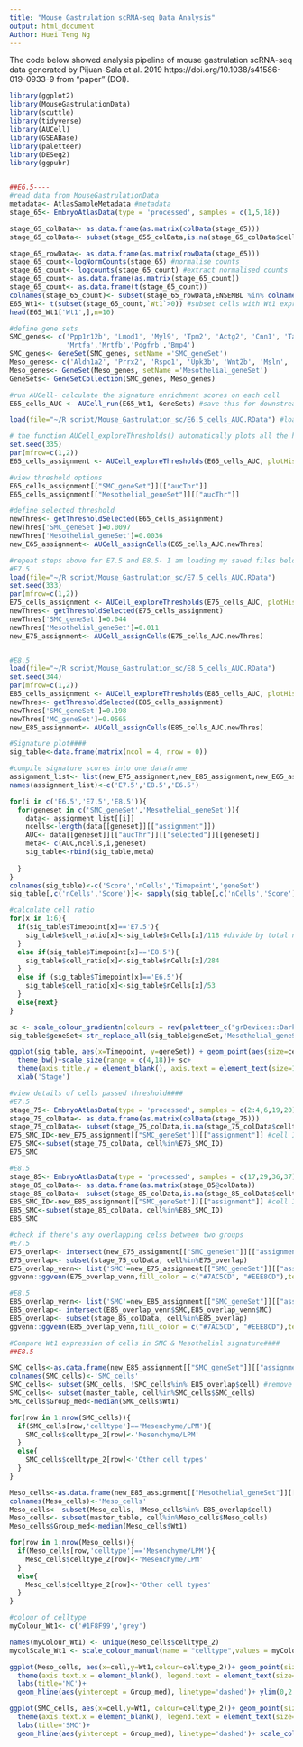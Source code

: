---
title: "Mouse Gastrulation scRNA-seq Data Analysis"
output: html_document
Author: Huei Teng Ng
---

The code below showed analysis pipeline of mouse gastrulation scRNA-seq data generated by Pijuan-Sala et al. 2019 https://doi.org/10.1038/s41586-019-0933-9 from "paper" (DOI). 
```{r}
library(ggplot2)
library(MouseGastrulationData)
library(scuttle)
library(tidyverse)
library(AUCell)
library(GSEABase)
library(paletteer)
library(DESeq2)
library(ggpubr)


##E6.5----
#read data from MouseGastrulationData
metadata<- AtlasSampleMetadata #metadata
stage_65<- EmbryoAtlasData(type = 'processed', samples = c(1,5,18))

stage_65_colData<- as.data.frame(as.matrix(colData(stage_65)))
stage_65_colData<- subset(stage_655_colData,is.na(stage_65_colData$celltype)==F) #remove bad quality cells

stage_65_rowData<- as.data.frame(as.matrix(rowData(stage_65)))
stage_65_count<-logNormCounts(stage_65) #normalise counts
stage_65_count<- logcounts(stage_65_count) #extract normalised counts
stage_65_count<- as.data.frame(as.matrix(stage_65_count))
stage_65_count<- as.data.frame(t(stage_65_count))
colnames(stage_65_count)<- subset(stage_65_rowData,ENSEMBL %in% colnames(stage_65_count))$SYMBOL
E65_Wt1<- t(subset(stage_65_count,`Wt1`>0)) #subset cells with Wt1 expression >0 
head(E65_Wt1['Wt1',],n=10)

```

```{r}
#define gene sets
SMC_genes<- c('Ppp1r12b', 'Lmod1', 'Myl9', 'Tpm2', 'Actg2', 'Cnn1', 'Tagln', 'Myh11', 'Mylk', 'Acta2', 'Flna',
              'Mrtfa','Mrtfb','Pdgfrb','Bmp4')
SMC_genes<- GeneSet(SMC_genes, setName ='SMC_geneSet')
Meso_genes<- c('Aldh1a2', 'Prrx2', 'Rspo1', 'Upk3b', 'Wnt2b', 'Msln', 'Fgf18', 'Muc16', 'Lrrn4','Meis3','Gata5','Gata6','Tcf21','Tbx18','Pdpn')
Meso_genes<- GeneSet(Meso_genes, setName ='Mesothelial_geneSet')
GeneSets<- GeneSetCollection(SMC_genes, Meso_genes)

#run AUCell- calculate the signature enrichment scores on each cell 
E65_cells_AUC <- AUCell_run(E65_Wt1, GeneSets) #save this for downstream analysis

load(file="~/R script/Mouse_Gastrulation_sc/E6.5_cells_AUC.RData") #load my saved file
```
```{r}
# the function AUCell_exploreThresholds() automatically plots all the histograms and calculates several thresholds that could be used to consider a gene-set ‘active’ (returned in $aucThr).
set.seed(335)
par(mfrow=c(1,2))
E65_cells_assignment <- AUCell_exploreThresholds(E65_cells_AUC, plotHist=TRUE, assign=TRUE)

#view threshold options
E65_cells_assignment[["SMC_geneSet"]][["aucThr"]]
E65_cells_assignment[["Mesothelial_geneSet"]][["aucThr"]]

```
```{r}
#define selected threshold
newThres<- getThresholdSelected(E65_cells_assignment)
newThres['SMC_geneSet']=0.0097
newThres['Mesothelial_geneSet']=0.0036
new_E65_assignment<- AUCell_assignCells(E65_cells_AUC,newThres)

```

```{r}
#repeat steps above for E7.5 and E8.5- I am loading my saved files below
#E7.5
load(file="~/R script/Mouse_Gastrulation_sc/E7.5_cells_AUC.RData")
set.seed(333)
par(mfrow=c(1,2))
E75_cells_assignment <- AUCell_exploreThresholds(E75_cells_AUC, plotHist=TRUE, assign=TRUE) 
newThres<- getThresholdSelected(E75_cells_assignment)
newThres['SMC_geneSet']=0.044
newThres['Mesothelial_geneSet']=0.011
new_E75_assignment<- AUCell_assignCells(E75_cells_AUC,newThres)


#E8.5
load(file="~/R script/Mouse_Gastrulation_sc/E8.5_cells_AUC.RData")
set.seed(344)
par(mfrow=c(1,2))
E85_cells_assignment <- AUCell_exploreThresholds(E85_cells_AUC, plotHist=TRUE, assign=TRUE)
newThres<- getThresholdSelected(E85_cells_assignment)
newThres['SMC_geneSet']=0.198
newThres['MC_geneSet']=0.0565
new_E85_assignment<- AUCell_assignCells(E85_cells_AUC,newThres)

```
```{r}
#Signature plot####
sig_table<-data.frame(matrix(ncol = 4, nrow = 0))

#compile signature scores into one dataframe
assignment_list<- list(new_E75_assignment,new_E85_assignment,new_E65_assignment)
names(assignment_list)<-c('E7.5','E8.5','E6.5')  

for(i in c('E6.5','E7.5','E8.5')){
  for(geneset in c('SMC_geneSet','Mesothelial_geneSet')){
    data<- assignment_list[[i]]
    ncells<-length(data[[geneset]][["assignment"]])
    AUC<- data[[geneset]][["aucThr"]][["selected"]][[geneset]]
    meta<- c(AUC,ncells,i,geneset)
    sig_table<-rbind(sig_table,meta)
    
  }
}
colnames(sig_table)<-c('Score','nCells','Timepoint','geneSet')
sig_table[,c('nCells','Score')]<- sapply(sig_table[,c('nCells','Score')], function(x) as.numeric(x))

#calculate cell ratio
for(x in 1:6){
  if(sig_table$Timepoint[x]=='E7.5'){
    sig_table$cell_ratio[x]<-sig_table$nCells[x]/118 #divide by total number of Wt1+ cells
  }
  else if(sig_table$Timepoint[x]=='E8.5'){
    sig_table$cell_ratio[x]<-sig_table$nCells[x]/284
  }
  else if (sig_table$Timepoint[x]=='E6.5'){
    sig_table$cell_ratio[x]<-sig_table$nCells[x]/53
  }
  else{next}
}

sc <- scale_colour_gradientn(colours = rev(paletteer_c("grDevices::Dark Mint", 50)), limits=c(0.001,0.25))
sig_table$geneSet<-str_replace_all(sig_table$geneSet,'Mesothelial_geneSet','MC_geneSet')

ggplot(sig_table, aes(x=Timepoint, y=geneSet)) + geom_point(aes(size=cell_ratio,colour=Score))+
  theme_bw()+scale_size(range = c(4,18))+ sc+ 
  theme(axis.title.y = element_blank(), axis.text = element_text(size=11),legend.text = element_text(size=11), axis.title.x = element_blank(), axis.text.x=element_text(, angle = 90))+
  xlab('Stage')


```
```{r}
#view details of cells passed threshold####
#E7.5
stage_75<- EmbryoAtlasData(type = 'processed', samples = c(2:4,6,19,20))
stage_75_colData<- as.data.frame(as.matrix(colData(stage_75)))
stage_75_colData<- subset(stage_75_colData,is.na(stage_75_colData$celltype)==F) #remove bad quality cells
E75_SMC_ID<-new_E75_assignment[["SMC_geneSet"]][["assignment"]] #cell ID 
E75_SMC<-subset(stage_75_colData, cell%in%E75_SMC_ID)
E75_SMC

```
```{r}
#E8.5
stage_85<- EmbryoAtlasData(type = 'processed', samples = c(17,29,36,37))
stage_85_colData<- as.data.frame(as.matrix(stage_85@colData))
stage_85_colData<- subset(stage_85_colData,is.na(stage_85_colData$celltype)==F) #remove bad quality cells
E85_SMC_ID<-new_E85_assignment[["SMC_geneSet"]][["assignment"]] #cell ID 
E85_SMC<-subset(stage_85_colData, cell%in%E85_SMC_ID)
E85_SMC
```
```{r}
#check if there's any overlapping celss between two groups
#E7.5
E75_overlap<- intersect(new_E75_assignment[["SMC_geneSet"]][["assignment"]],new_E75_assignment[["Mesothelial_geneSet"]][["assignment"]])
E75_overlap<- subset(stage_75_colData, cell%in%E75_overlap)
E75_overlap_venn<- list('SMC'=new_E75_assignment[["SMC_geneSet"]][["assignment"]], 'MC'=new_E75_assignment[["Mesothelial_geneSet"]][["assignment"]])
ggvenn::ggvenn(E75_overlap_venn,fill_color = c("#7AC5CD", "#EEE8CD"),text_size = 11, show_percentage = F)

#E8.5
E85_overlap_venn<- list('SMC'=new_E85_assignment[["SMC_geneSet"]][["assignment"]], 'MC'=new_E85_assignment[["Mesothelial_geneSet"]][["assignment"]])
E85_overlap<- intersect(E85_overlap_venn$SMC,E85_overlap_venn$MC)
E85_overlap<- subset(stage_85_colData, cell%in%E85_overlap)
ggvenn::ggvenn(E85_overlap_venn,fill_color = c("#7AC5CD", "#EEE8CD"),text_size = 11, show_percentage = F)

```
```{r}
#Compare Wt1 expression of cells in SMC & Mesothelial signature####
##E8.5

SMC_cells<-as.data.frame(new_E85_assignment[["SMC_geneSet"]][["assignment"]])
colnames(SMC_cells)<-'SMC_cells'
SMC_cells<- subset(SMC_cells, !SMC_cells%in% E85_overlap$cell) #remove overlapped cells
SMC_cells<- subset(master_table, cell%in%SMC_cells$SMC_cells)
SMC_cells$Group_med<-median(SMC_cells$Wt1)

for(row in 1:nrow(SMC_cells)){
  if(SMC_cells[row,'celltype']=='Mesenchyme/LPM'){
    SMC_cells$celltype_2[row]<-'Mesenchyme/LPM'
  }
  else{
    SMC_cells$celltype_2[row]<-'Other cell types' 
  }
}

Meso_cells<-as.data.frame(new_E85_assignment[["Mesothelial_geneSet"]][["assignment"]])
colnames(Meso_cells)<-'Meso_cells'
Meso_cells<- subset(Meso_cells, !Meso_cells%in% E85_overlap$cell) 
Meso_cells<- subset(master_table, cell%in%Meso_cells$Meso_cells)
Meso_cells$Group_med<-median(Meso_cells$Wt1)

for(row in 1:nrow(Meso_cells)){
  if(Meso_cells[row,'celltype']=='Mesenchyme/LPM'){
    Meso_cells$celltype_2[row]<-'Mesenchyme/LPM'
  }
  else{
    Meso_cells$celltype_2[row]<-'Other cell types' 
  }
}

#colour of celltype
myColour_Wt1<- c('#1F8F99','grey')

names(myColour_Wt1) <- unique(Meso_cells$celltype_2)
mycolScale_Wt1 <- scale_colour_manual(name = "celltype",values = myColour_Wt1)

ggplot(Meso_cells, aes(x=cell,y=Wt1,colour=celltype_2))+ geom_point(size=2)+ theme_light()+
  theme(axis.text.x = element_blank(), legend.text = element_text(size=11), legend.title = element_text(size=11), axis.text.y=element_text(size=11))+ 
  labs(title='MC')+
  geom_hline(aes(yintercept = Group_med), linetype='dashed')+ ylim(0,2.8)+ scale_color_manual(name = "Cell Type",values = myColour_Wt1)

ggplot(SMC_cells, aes(x=cell,y=Wt1, colour=celltype_2))+ geom_point(size=2)+ theme_light()+
  theme(axis.text.x = element_blank(), legend.text = element_text(size=11), legend.title = element_text(size=11), axis.text.y=element_text(size=11))+ ylim(0,2.8)+
  labs(title='SMC')+
  geom_hline(aes(yintercept = Group_med), linetype='dashed')+ scale_color_manual(name = "Cell Type",values = myColour_Wt1)


```


